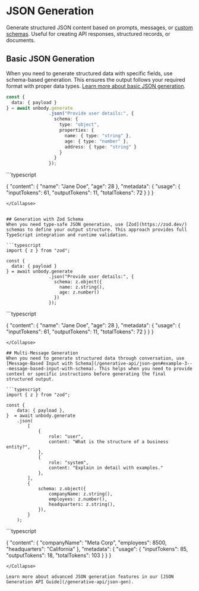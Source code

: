 
# JSON Generation

Generate structured JSON content based on prompts, messages, or [custom schemas](/project-configurations/custom-schemas). Useful for creating API responses, structured records, or documents.

## Basic JSON Generation
When you need to generate structured data with specific fields, use schema-based generation. This ensures the output follows your required format with proper data types. [Learn more about basic JSON generation](/generative-api/json-gen#example-1---prompt-with-plain-schema).

```typescript
const {
  data: { payload }
} = await unbody.generate
                .json("Provide user details:", {
                  schema: {
                    type: "object",
                    properties: {
                      name: { type: "string" },
                      age: { type: "number" },
                      address: { type: "string" }
                    }
                  }
                });
```

<Collapse title="Response">
```typescript

{
    "content": {
        "name": "Jane Doe",
        "age": 28
    },
    "metadata": {
        "usage": {
            "inputTokens": 61,
            "outputTokens": 11,
            "totalTokens": 72
        }
    }
}
```
</Collapse>


## Generation with Zod Schema
When you need type-safe JSON generation, use [Zod](https://zod.dev/) schemas to define your output structure. This approach provides full TypeScript integration and runtime validation.

```typescript
import { z } from "zod";

const {
  data: { payload }
} = await unbody.generate
                .json("Provide user details:", {
                  schema: z.object({
                    name: z.string(),
                    age: z.number()
                  })
                });
```

<Collapse title="Response">
```typescript

{
    "content": {
        "name": "Jane Doe",
        "age": 28
    },
    "metadata": {
        "usage": {
            "inputTokens": 61,
            "outputTokens": 11,
            "totalTokens": 72
        }
    }
}
```
</Collapse>

## Multi-Message Generation
When you need to generate structured data through conversation, use [Message-Based Input with Schema](/generative-api/json-gen#example-3---message-based-input-with-schema). This helps when you need to provide context or specific instructions before generating the final structured output.

```typescript
import { z } from "zod";

const {
    data: { payload },
}  = await unbody.generate
    .json(
        [
            {
                role: "user",
                content: "What is the structure of a business entity?",
            },
            { 
                role: "system", 
                content: "Explain in detail with examples." 
            },
        ],
        {
            schema: z.object({
                companyName: z.string(),
                employees: z.number(),
                headquarters: z.string(),
            }),
        }
    );
```
<Collapse title="Response">
```typescript

{
    "content": {
        "companyName": "Meta Corp",
        "employees": 8500,
        "headquarters": "California"
    },
    "metadata": {
        "usage": {
            "inputTokens": 85,
            "outputTokens": 18,
            "totalTokens": 103
        }
    }
}
```
</Collapse>

Learn more about advanced JSON generation features in our [JSON Generation API Guide](/generative-api/json-gen).
